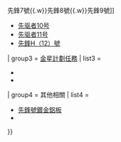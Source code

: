 {{Navbox
| name = 先鋒計劃
| title = [[先鋒計劃]]
| state = {{{state|autocollapse}}}
| image = [[File:Pioneer Program - AC82-0178.jpg|150px]]
| listclass = hlist
| group1 = 前期任務
| list1 = 
* [[先驱者0号]]
* [[先驱者1号]]
* [[先驱者2号]]
* [[先驱者3号]]
* [[先驱者4号]]
* [[先驱者P-1(W)号|先鋒P-1（W）號]]
* [[先驱者P-3 (X)号|先鋒P-3（X）號]]
* [[先驱者P-30 (Y)号|先鋒P-30（Y）號]]
* [[先驱者P-31(Z)号|先鋒P-31（Z）號]]
* [[先驱者5号|先鋒5（P-2）號]]
| group2 = 後期任務
| list2 =
* [[先鋒6、7、8和9号|先鋒6號{{.w}}先鋒7號{{.w}}先鋒8號{{.w}}先鋒9號]]
* [[先驱者10号]]
* [[先驱者11号]]
* [[先驱者H号|先鋒H（12）號]]
| group3 = [[先驱者金星计划|金星計劃任務]]
| list3 =
* {{link-en|先鋒金星計劃軌道探測器|Pioneer Venus Orbiter|先鋒金星計劃探測器（先鋒-金星1號，先鋒12號）}}
* {{link-en|先鋒金星多功能探測器|Pioneer Venus Multiprobe|先鋒金星多功能探測器（先鋒-金星2號，先鋒13號）}}
| group4 = 其他相關
| list4 =
* [[先驅者鍍金鋁板|先鋒號鍍金鋁板]]
* {{link-en|先鋒號異常|Pioneer anomaly}}
}}<noinclude>
{{documentation}}
</noinclude>